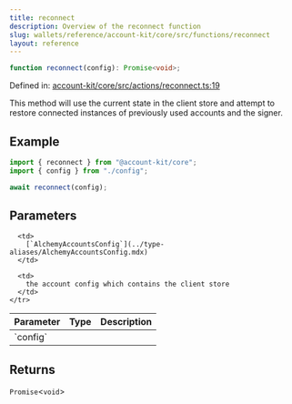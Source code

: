 ```yaml
---
title: reconnect
description: Overview of the reconnect function
slug: wallets/reference/account-kit/core/src/functions/reconnect
layout: reference
---
```


```ts
function reconnect(config): Promise<void>;
```

Defined in: [account-kit/core/src/actions/reconnect.ts:19](https://github.com/alchemyplatform/aa-sdk/blob/e3c1a23e6e03f44bf2db3afddb97a91b175cba58/account-kit/core/src/actions/reconnect.ts#L19)

This method will use the current state in the client store and attempt to restore
connected instances of previously used accounts and the signer.

## Example

```ts
import { reconnect } from "@account-kit/core";
import { config } from "./config";

await reconnect(config);
```

## Parameters

<table>
  <thead>
    <tr>
      <th align="left">Parameter</th>
      <th align="left">Type</th>
      <th align="left">Description</th>
    </tr>
  </thead>

  <tbody>
    <tr>
      <td>
        `config`
      </td>

      <td>
        [`AlchemyAccountsConfig`](../type-aliases/AlchemyAccountsConfig.mdx)
      </td>

      <td>
        the account config which contains the client store
      </td>
    </tr>

  </tbody>
</table>

## Returns

`Promise`\<`void`>
